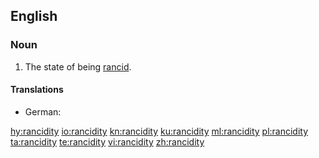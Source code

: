 ==English==
===Noun===
{{en-noun|~|rancidities}}

# The state of being [[rancid]].

====Translations====
{{trans-top|state of being rancid}}
* German: {{t|de|Ranzigkeit|f}}
{{trans-mid}}
{{trans-bottom}}

[[hy:rancidity]]
[[io:rancidity]]
[[kn:rancidity]]
[[ku:rancidity]]
[[ml:rancidity]]
[[pl:rancidity]]
[[ta:rancidity]]
[[te:rancidity]]
[[vi:rancidity]]
[[zh:rancidity]]